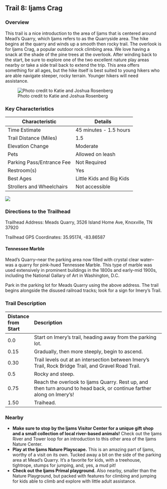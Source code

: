 ## Trail 8: Ijams Crag

### Overview

This trail is a nice introduction to the area of Ijams that is centered around Mead's Quarry, which Ijams refers to as the Quarryside area. The hike begins at the quarry and winds up a smooth then rocky trail. The overlook is for Ijams Crag, a popular outdoor rock climbing area. We love having a snack at the shade of the pine trees at the overlook. After winding back to the start, be sure to explore one of the two excellent nature play areas nearby or take a side trail back to extend the trip. This area offers something for all ages, but the hike itself is best suited to young hikers who are able navigate steeper, rocky terrain. Younger hikers will need assistance.

![Photo credit to Katie and Joshua Rosenberg](img/trail-08-figure-01.jpg)

### Key Characteristics

| **Characteristic**        | **Details**              |
|---------------------------|--------------------------|
| Time Estimate             | 45 minutes - 1.5 hours   |
| Trail Distance (Miles)    | 1.5                      |
| Elevation Change          | Moderate                 |
| Pets                      | Allowed on leash         |
| Parking Pass/Entrance Fee | Not Required             |
| Restroom(s)               | Yes                      |
| Best Ages                 | Little Kids and Big Kids |
| Strollers and Wheelchairs | Not accessible           |

![](maps/trail-08-map.jpeg)

### Directions to the Trailhead

Trailhead Address: Meads Quarry, 3526 Island Home Ave, Knoxville, TN 37920

Trailhead GPS Coordinates: 35.95174, -83.86587

::: {.callout-note appearance="simple" icon="true"}
#### Tennessee Marble

Mead’s Quarry–near the parking area now filled with crystal clear water–was a quarry for pink-hued Tennessee Marble. This type of marble was used extensively in prominent buildings in the 1800s and early-mid 1900s, including the National Gallary of Art in Washington, D.C.
:::

Park in the parking lot for Meads Quarry using the above address. The trail begins alongside the disused railroad tracks; look for a sign for Imery's Trail.

### Trail Description

| Distance from Start | Description                                                                                                           |
|:--------------------|:----------------------------------------------------------------------------------------------------------------------|
| 0.0                 | Start on Imery's trail, heading away from the parking lot.                                                            |
| 0.15                | Gradually, then more steeply, begin to ascend.                                                                        |
| 0.30                | Trail levels out at an intersection between Imery's Trail, Rock Bridge Trail, and Gravel Road Trail.                  |
| 0.5                 | Rocky and steep.                                                                                                      |
| 0.75                | Reach the overlook to Ijams Quarry. Rest up, and then turn around to head back, or continue farther along on Imery's! |
| 1.50                | Traihead.                                                                                                             |

### Nearby

-   **Make sure to stop by the Ijams Visitor Center for a unique gift shop and a small collection of local river-based animals!** Check out the Ijams River and Tower loop for an introduction to this other area of the Ijams Nature Center.
-   **Play at the Ijams Nature Playscape.** This is an amazing part of Ijams, worthy of a visit on its own. Tucked away a bit on the side of the parking area at Mead's Quarry. It's a favorite for kids, with a treehouse, tightrope, stumps for jumping, and, yes, a mud pit!
-   **Check out the Ijams Primal playground.** Also nearby, smaller than the Nature Playground, but packed with features for climbing and jumping for kids able to climb and explore with little adult assistance.
